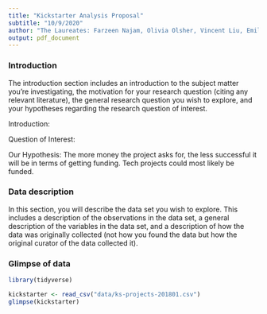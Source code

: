 ```yaml
---
title: "Kickstarter Analysis Proposal"
subtitle: "10/9/2020"
author: "The Laureates: Farzeen Najam, Olivia Olsher, Vincent Liu, Emile Therrien"
output: pdf_document
---
```


### Introduction
The introduction section includes an introduction to the subject matter you’re investigating, the motivation for your research question (citing any relevant literature), the general research question you wish to explore, and your hypotheses regarding the research question of interest.

Introduction:

Question of Interest:

Our Hypothesis:
The more money the project asks for, the less successful it will be in terms of 
getting funding. 
Tech projects could most likely be funded.


### Data description
In this section, you will describe the data set you wish to explore. This includes a description of the observations in the data set, a general description of the variables in the data set, and a description of how the data was originally collected (not how you found the data but how the original curator of the data collected it).

### Glimpse of data

```r
library(tidyverse)

kickstarter <- read_csv("data/ks-projects-201801.csv")
glimpse(kickstarter)

```

